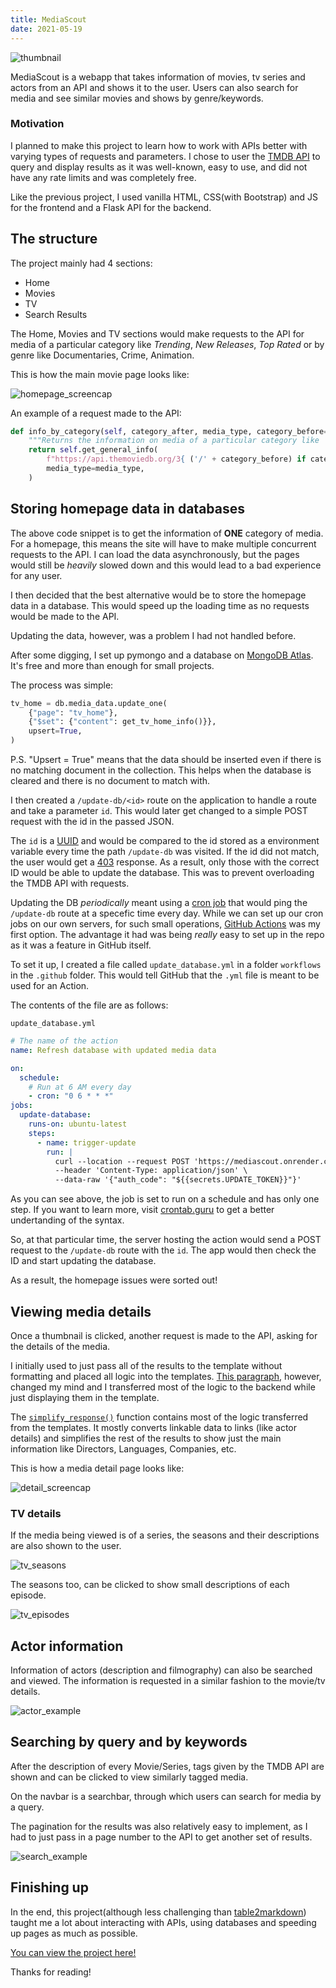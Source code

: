 ```yaml
---
title: MediaScout
date: 2021-05-19
---
```


![thumbnail](mediascout_thumbnail.jpg)

MediaScout is a webapp that takes information of movies, tv series and actors from an API and shows it to the user.
Users can also search for media and see similar movies and shows by genre/keywords.

### Motivation

I planned to make this project to learn how to work with APIs better with varying types of requests and parameters.
I chose to user the [TMDB API](developers.themoviedb.org) to query and display results as it was well-known, easy to use, and did not have any rate limits
and was completely free.

Like the previous project, I used vanilla HTML, CSS(with Bootstrap) and JS for the frontend and a Flask API for the backend.

## The structure

The project mainly had 4 sections:

- Home
- Movies
- TV
- Search Results

The Home, Movies and TV sections would make requests to the API for media of a particular category like
_Trending_, _New Releases_, _Top Rated_ or by genre like Documentaries, Crime, Animation.

This is how the main movie page looks like:

![homepage_screencap](homepage.jpg)

An example of a request made to the API:

```python
def info_by_category(self, category_after, media_type, category_before=None):
    """Returns the information on media of a particular category like 'trending' or 'popular'."""
    return self.get_general_info(
        f"https://api.themoviedb.org/3{ ('/' + category_before) if category_before else ''}/{media_type}/{category_after}",
        media_type=media_type,
    )
```

## Storing homepage data in databases

The above code snippet is to get the information of **ONE** category of media. For a homepage, this means the site will have
to make multiple concurrent requests to the API. I can load the data asynchronously, but the pages would still be _heavily_
slowed down and this would lead to a bad experience for any user.

I then decided that the best alternative would be to store the homepage data in a database. This would speed up the loading time
as no requests would be made to the API.

Updating the data, however, was a problem I had not handled before.

After some digging, I set up pymongo and a database on [MongoDB Atlas](https://www.mongodb.com/cloud/atlas/register). It's free and more
than enough for small projects.

The process was simple:

```python
tv_home = db.media_data.update_one(
    {"page": "tv_home"},
    {"$set": {"content": get_tv_home_info()}},
    upsert=True,
)
```

<note>
  P.S. "Upsert = True" means that the data should be inserted even if there is
  no matching document in the collection. This helps when the database is
  cleared and there is no document to match with.
</note>

I then created a `/update-db/<id>` route on the application to handle a route and take a parameter `id`. This would
later get changed to a simple POST request with the id in the passed JSON.

The `id` is a [UUID](https://en.wikipedia.org/wiki/Universally_unique_identifier)
and would be compared to the id stored as a environment variable every time the path `/update-db`
was visited. If the id did not match, the user would get a
[403](https://developer.mozilla.org/en-US/docs/Web/HTTP/Status/403) response. As a result, only those
with the correct ID would be able to update the database. This was to prevent overloading the TMDB API with requests.

Updating the DB _periodically_ meant using a [cron job](https://en.wikipedia.org/wiki/Cron) that would ping the `/update-db`
route at a specefic time every day. While we can set up our cron jobs on our own servers, for such small operations,
[GitHub Actions](https://github.com/features/actions) was my first option. The advantage it had was being _really_ easy to
set up in the repo as it was a feature in GitHub itself.

To set it up, I created a file called `update_database.yml` in a folder `workflows` in the `.github` folder. This would tell
GitHub that the `.yml` file is meant to be used for an Action.

The contents of the file are as follows:

`update_database.yml`

```yaml
# The name of the action
name: Refresh database with updated media data

on:
  schedule:
    # Run at 6 AM every day
    - cron: "0 6 * * *"
jobs:
  update-database:
    runs-on: ubuntu-latest
    steps:
      - name: trigger-update
        run: |
          curl --location --request POST 'https://mediascout.onrender.com/update-db' \
          --header 'Content-Type: application/json' \
          --data-raw '{"auth_code": "${{secrets.UPDATE_TOKEN}}"}'
```

As you can see above, the job is set to run on a schedule and has only one step. If you want to learn more,
visit [crontab.guru](https://crontab.guru) to get a better undertanding of the syntax.

So, at that particular time, the server hosting the action would send a POST request to the `/update-db` route with the
`id`. The app would then check the ID and start updating the database.

As a result, the homepage issues were sorted out!

## Viewing media details

Once a thumbnail is clicked, another request is made to the API, asking for the details of the media.

I initially used to just pass all of the results to the template without formatting and placed all logic into the templates.
[This paragraph](https://jinja.palletsprojects.com/en/3.0.x/faq/#isn-t-it-a-terrible-idea-to-put-logic-into-templates),
however, changed my mind and I transferred most of the logic to the backend while just displaying them in the template.

The [`simplify_response()`](https://github.com/1Gokul/MediaScout/blob/5092d452d3f5d05dfe4b91d77cae380b7494f357/media_finder.py#L415)
function contains most of the logic transferred from the templates. It mostly converts linkable data to links (like actor details) and
simplifies the rest of the results to show just the main information like Directors, Languages, Companies, etc.

This is how a media detail page looks like:

![detail_screencap](movie-detail.jpg)

### TV details

If the media being viewed is of a series, the seasons and their descriptions are also shown to the user.

![tv_seasons](seasons.jpg)

The seasons too, can be clicked to show small descriptions of each episode.

![tv_episodes](episodes.jpg)

## Actor information

Information of actors (description and filmography) can also be searched and viewed. The information is requested in a
similar fashion to the movie/tv details.

![actor_example](actor-detail.jpg)

## Searching by query and by keywords

After the description of every Movie/Series, tags given by the TMDB API are shown and can be clicked to view similarly tagged media.

On the navbar is a searchbar, through which users can search for media by a query.

The pagination for the results was also relatively easy to implement, as I had to just pass in a page number to the API to get
another set of results.

![search_example](search-results.jpg)

## Finishing up

In the end, this project(although less challenging than [table2markdown](/blog/table2markdown-project)) taught me a lot about
interacting with APIs, using databases and speeding up pages as much as possible.

[You can view the project here!](https://mediascout.onrender.com/)

Thanks for reading!
